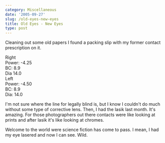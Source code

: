 ```yaml
---
category: Miscellaneous
date: '2005-09-27'
slug: /old-eyes-new-eyes
title: Old Eyes - New Eyes
type: post
---
```



Cleaning out some old papers I found a packing slip with my former contact prescription on it.  

Right  
Power: -4.25  
BC: 8.9  
Dia 14.0  
Left  
Power: -4.50  
BC: 8.9  
Dia: 14.0  

I'm not sure where the line for legally blind is, but I know I couldn't do much without some type of corrective lens. Then, I had the lasik last month. It's amazing. For those photographers out there contacts were like looking at prints and after lasik it's like looking at chromes.  

Welcome to the world were science fiction has come to pass. I mean, I had my eye lasered and now I can see. Wild.